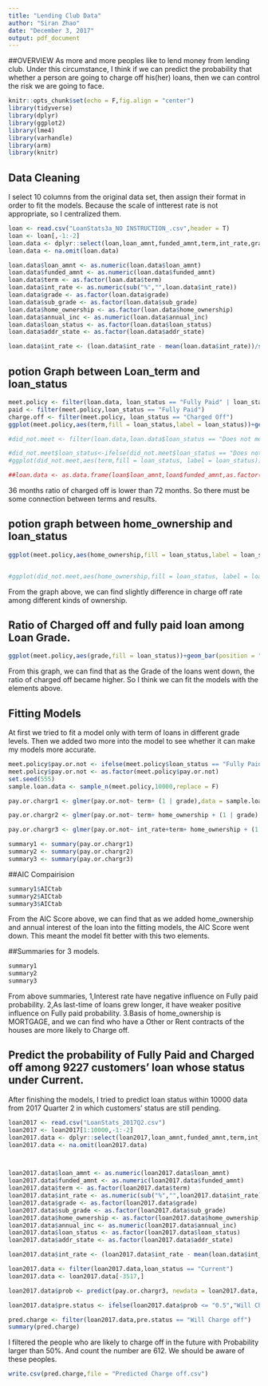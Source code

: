 ---
title: "Lending Club Data"
author: "Siran Zhao"
date: "December 3, 2017"
output: pdf_document
---
##OVERVIEW
As more and more peoples like to lend money from lending club. Under this circumstance, I think if we can predict the probability that whether a person are going to charge off his(her) loans, then we can control the risk we are going to face.
```{r setup, include=FALSE}
knitr::opts_chunk$set(echo = F,fig.align = "center")
library(tidyverse)
library(dplyr)
library(ggplot2)
library(lme4)
library(varhandle)
library(arm)
library(knitr)

```

## Data Cleaning
I select 10 columns from the original data set, then assign their format in order to fit the models. Because the scale of intterest rate is not appropriate, so I centralized them.
```{r}
loan <- read.csv("LoanStats3a_NO INSTRUCTION_.csv",header = T)
loan <- loan[,-1:-2]
loan.data <- dplyr::select(loan,loan_amnt,funded_amnt,term,int_rate,grade,sub_grade,home_ownership,annual_inc,loan_status,addr_state)
loan.data <- na.omit(loan.data)

loan.data$loan_amnt <- as.numeric(loan.data$loan_amnt)
loan.data$funded_amnt <- as.numeric(loan.data$funded_amnt)
loan.data$term <- as.factor(loan.data$term)
loan.data$int_rate <- as.numeric(sub("%","",loan.data$int_rate))
loan.data$grade <- as.factor(loan.data$grade)
loan.data$sub_grade <- as.factor(loan.data$sub_grade)
loan.data$home_ownership <- as.factor(loan.data$home_ownership)
loan.data$annual_inc <- as.numeric(loan.data$annual_inc)
loan.data$loan_status <- as.factor(loan.data$loan_status)
loan.data$addr_state <- as.factor(loan.data$addr_state)

loan.data$int_rate <- (loan.data$int_rate - mean(loan.data$int_rate))/sd(loan.data$int_rate)


```

## potion Graph between Loan_term and loan_status

```{r}
meet.policy <- filter(loan.data, loan_status == "Fully Paid" | loan_status == "Charged Off")
paid <- filter(meet.policy,loan_status == "Fully Paid")
charge.off <- filter(meet.policy, loan_status == "Charged Off")
ggplot(meet.policy,aes(term,fill = loan_status,label = loan_status))+geom_bar(position = "fill",width = 0.3)

#did_not.meet <- filter(loan.data,loan.data$loan_status == "Does not meet the credit policy. Status:Fully Paid" | loan.data$loan_status == "Does not meet the credit policy. Status:Charged Off")

#did_not.meet$loan_status<-ifelse(did_not.meet$loan_status == "Does not meet the credit policy. Status:Fully Paid","Fully Paid","Charged Off")
#ggplot(did_not.meet,aes(term,fill = loan_status, label = loan_status))+geom_bar(position = "fill",width = 0.3)

##loan.data <- as.data.frame(loan$loan_amnt,loan$funded_amnt,as.factor(loan$term),loan$int_rate,as.factor(loan$grade),as.factor(loan$sub_grade),as.factor(loan$home_ownership),loan$annual_inc,as.factor(loan$loan_status),as.factor(loan$addr_state))

```
36 months ratio of charged off is lower than 72 months. So there must be some connection between terms and results.


## potion graph between home_ownership and loan_status
```{r}
ggplot(meet.policy,aes(home_ownership,fill = loan_status,label = loan_status))+geom_bar(position = "fill")


#ggplot(did_not.meet,aes(home_ownership,fill = loan_status, label = loan_status))+geom_bar(position = "fill")


```
From the graph above, we can find slightly difference in charge off rate among different kinds of ownership.


## Ratio of Charged off and fully paid loan among Loan Grade.
```{r}
ggplot(meet.policy,aes(grade,fill = loan_status))+geom_bar(position = "fill")
```
From this graph, we can find that as the Grade of the loans went down, the ratio of charged off became higher. So I think we can fit the models with the elements above.

## Fitting Models
At first we tried to fit a model only with term of loans in different grade levels. Then we added two more into the model to see whether it can make my models more accurate.
```{r}
meet.policy$pay.or.not <- ifelse(meet.policy$loan_status == "Fully Paid", "1", "0")
meet.policy$pay.or.not <- as.factor(meet.policy$pay.or.not)
set.seed(555)
sample.loan.data <- sample_n(meet.policy,10000,replace = F)

pay.or.chargr1 <- glmer(pay.or.not~ term+ (1 | grade),data = sample.loan.data, family = binomial(link = "logit"))

pay.or.chargr2 <- glmer(pay.or.not~ term+ home_ownership + (1 | grade),data = sample.loan.data, family = binomial(link = "logit"))

pay.or.chargr3 <- glmer(pay.or.not~ int_rate+term+ home_ownership + (1 | grade)-1,data = sample.loan.data, family = binomial(link = "logit"))

summary1 <- summary(pay.or.chargr1)
summary2 <- summary(pay.or.chargr2)
summary3 <- summary(pay.or.chargr3)

```
##AIC Compairision
```{r}
summary1$AICtab
summary2$AICtab
summary3$AICtab


```
From the AIC Score above, we can find that as we added home_ownership and annual interest of the loan into the fitting models, the AIC Score went down. This meant the model fit better with this two elements.

##Summaries for 3 models.
```{r}
summary1
summary2
summary3
```
From above summaries, 
1,Interest rate have negative influence on Fully paid probability.
2,As last-time of loans grew longer, it have weaker positive influence on Fully paid probability.
3.Basis of home_ownership is MORTGAGE, and we can find who have a Other or Rent contracts of the houses are more likely to Charge off.

## Predict the probability of Fully Paid and Charged off among 9227 customers' loan whose status under Current.
After finishing the models, I tried to predict loan status within 10000 data from 2017 Quarter 2 in which customers' status are still pending.
```{r}

loan2017 <- read.csv("LoanStats_2017Q2.csv")
loan2017 <- loan2017[1:10000,-1:-2]
loan2017.data <- dplyr::select(loan2017,loan_amnt,funded_amnt,term,int_rate,grade,sub_grade,home_ownership,annual_inc,loan_status,addr_state)
loan2017.data <- na.omit(loan2017.data)



loan2017.data$loan_amnt <- as.numeric(loan2017.data$loan_amnt)
loan2017.data$funded_amnt <- as.numeric(loan2017.data$funded_amnt)
loan2017.data$term <- as.factor(loan2017.data$term)
loan2017.data$int_rate <- as.numeric(sub("%","",loan2017.data$int_rate))
loan2017.data$grade <- as.factor(loan2017.data$grade)
loan2017.data$sub_grade <- as.factor(loan2017.data$sub_grade)
loan2017.data$home_ownership <- as.factor(loan2017.data$home_ownership)
loan2017.data$annual_inc <- as.numeric(loan2017.data$annual_inc)
loan2017.data$loan_status <- as.factor(loan2017.data$loan_status)
loan2017.data$addr_state <- as.factor(loan2017.data$addr_state)

loan2017.data$int_rate <- (loan2017.data$int_rate - mean(loan.data$int_rate))/sd(loan2017.data$int_rate)

loan2017.data <- filter(loan2017.data,loan_status == "Current")
loan2017.data <- loan2017.data[-3517,]

loan2017.data$prob <- predict(pay.or.chargr3, newdata = loan2017.data, type = "response", na.action = na.omit)

loan2017.data$pre.status <- ifelse(loan2017.data$prob <= "0.5","Will Charge off" , "Will Fully Paid")

pred.charge <- filter(loan2017.data,pre.status == "Will Charge off")
summary(pred.charge)


```
I filtered the people who are likely to charge off in the future with Probability larger than 50%. And count the number are 612. We should be aware of these peoples.

```{r}
write.csv(pred.charge,file = "Predicted Charge off.csv")
```

